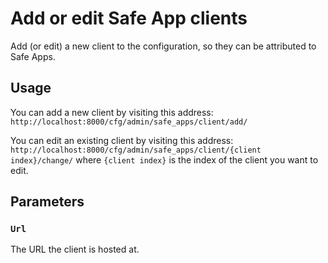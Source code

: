# Add or edit Safe App clients

Add (or edit) a new client to the configuration, so they can be attributed to Safe Apps.

## Usage

You can add a new client by visiting this address: `http://localhost:8000/cfg/admin/safe_apps/client/add/`

You can edit an existing client by visiting this address: `http://localhost:8000/cfg/admin/safe_apps/client/{client index}/change/` where `{client index}` is the index of the client you want to edit.

## Parameters

### `Url`

The URL the client is hosted at.
